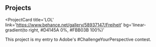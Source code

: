 ## Projects

<ProjectCard
  title='LOL'
  link='https://www.behance.net/gallery/58937147/Freiheit'
  bg='linear-gradient(to right, #D4145A 0%, #FBB03B 100%)'
>
  This project is my entry to Adobe's #ChallengeYourPerspective contest.
</ProjectCard>
